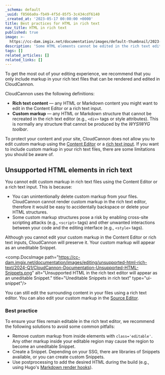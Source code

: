 ```yaml
---
_schema: default
_uuid: f8566a0a-fb49-4f5d-85f5-3c434cdf6140
_created_at: '2023-05-17 00:00:00 +0000'
title: Best practices for HTML in rich text
nav_title: HTML in rich text
published: true
image: >-
  https://cc-dam.imgix.net/documentation/images/default-thumbnail/2023-Q4/CloudCannon-Documentation-Thumbnail.png
description: 'Some HTML elements cannot be edited in the rich text editor. '
tags: []
related_articles: []
related_links: []
---
```

To get the most out of your editing experience, we recommend that you only include markup in your rich text files that can be rendered and edited in CloudCannon.

CloudCannon uses the following definitions:

* **Rich text content** — any HTML or Markdown content you might want to edit in the Content Editor or a rich text input.
* **Custom markup** — any HTML or Markdown structure that cannot be recreated in the rich text editor (e.g., `<div>` tags or style attributes). This is normally any structure that cannot be produced by the *WYSIWYG toolbar*.

To protect your content and your site, CloudCannon does not allow you to edit custom markup using the [Content Editor](/documentation/articles/the-content-editor/) or a [rich text input](/documentation/articles/rich-text-inputs). If you want to include custom markup in your rich text files, there are some limitations you should be aware of.

## Unsupported HTML elements in rich text

You cannot edit custom markup in rich text files using the Content Editor or a rich text input. This is because:

* You can unintentionally delete custom markup from your files. CloudCannon cannot render custom markup in the rich text editor, therefore it would be easy to accidentally backspace or delete your HTML structures.
* Some custom markup structures pose a risk by enabling cross-site scripting attacks (e.g., `<script>` tags) and other unwanted interactions between your code and the editing interface (e.g., `<style>` tags).

Although you cannot edit your custom markup in the Content Editor or rich text inputs, CloudCannon will preserve it. Your custom markup will appear as an uneditable Snippet.

<comp.DocsImage path="https://cc-dam.imgix.net/documentation/images/editing/unsupported-html-rich-text/2024-Q1/CloudCannon-Documentation-Unsupported-HTML-Snippets.png" alt="Unsupported HTML in the rich text editor will appear as an uneditable Snippet." title="Uneditable Snippets in rich text" type="ui-snippet"/>

You can still edit the surrounding content in your files using a rich text editor. You can also edit your custom markup in the [Source Editor](/documentation/articles/the-source-editor/).

### Best practice

To ensure your files remain editable in the rich text editor, we recommend the following solutions to avoid some common pitfalls:

* Remove custom markup from inside elements with `class='editable'`. Any other markup inside your editable region may cause the region to become an uneditable Snippet.
* Create a Snippet. Depending on your SSG, there are libraries of Snippets available, or you can create custom Snippets.
* Use postprocessing to add the desired HTML during the build (e.g., using Hugo's [Markdown render hooks](https://gohugo.io/templates/render-hooks/)).
